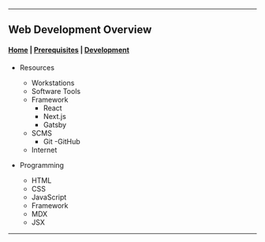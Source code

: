 
<PageTitle />

---

## Web Development Overview

#### [Home](/) | [Prerequisites](/Create/prerequisites) |  [Development](/Development/development)

- Resources
    - Workstations
    - Software Tools
    - Framework
        - React
        - Next.js
        - Gatsby
    - SCMS
        - Git
        -GitHub
    - Internet

- Programming
    - HTML
    - CSS
    - JavaScript
    - Framework
    - MDX
    - JSX

---